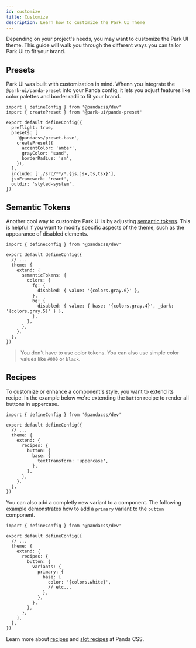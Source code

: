 ```yaml
---
id: customize
title: Customize
description: Learn how to customize the Park UI Theme
---
```


Depending on your project's needs, you may want to customize the Park UI theme. This guide will walk you through the
different ways you can tailor Park UI to fit your brand.

## Presets

Park UI was built with customization in mind. Whenn you integrate the `@park-ui/panda-preset` into your Panda config, it
lets you adjust features like color palettes and border radii to fit your brand.

```tsx
import { defineConfig } from '@pandacss/dev'
import { createPreset } from '@park-ui/panda-preset'

export default defineConfig({
  preflight: true,
  presets: [
    '@pandacss/preset-base',
    createPreset({
      accentColor: 'amber',
      grayColor: 'sand',
      borderRadius: 'sm',
    }),
  ],
  include: ['./src/**/*.{js,jsx,ts,tsx}'],
  jsxFramework: 'react',
  outdir: 'styled-system',
})
```

## Semantic Tokens

Another cool way to customize Park UI is by adjusting
[semantic tokens](https://park-ui.com/docs/panda/theme/semantic-tokens). This is helpful if you want to modify specific
aspects of the theme, such as the appearance of disabled elements.

```tsx
import { defineConfig } from '@pandacss/dev'

export default defineConfig({
  // ...
  theme: {
    extend: {
      semanticTokens: {
        colors: {
          fg: {
            disabled: { value: '{colors.gray.6}' },
          },
          bg: {
            disabled: { value: { base: '{colors.gray.4}', _dark: '{colors.gray.5}' } },
          },
        },
      },
    },
  },
})
```

> You don't have to use color tokens. You can also use simple color values like `#000` or `black`.

## Recipes

To customize or enhance a component's style, you want to extend its recipe. In the example below we're extending the
`button` recipe to render all buttons in uppercase.

```tsx
import { defineConfig } from '@pandacss/dev'

export default defineConfig({
  // ...
  theme: {
    extend: {
      recipes: {
        button: {
          base: {
            textTransform: 'uppercase',
          },
        },
      },
    },
  },
})
```

You can also add a completly new variant to a component. The following example demonstrates how to add a `primary`
variant to the `button` component.

```tsx
import { defineConfig } from '@pandacss/dev'

export default defineConfig({
  // ...
  theme: {
    extend: {
      recipes: {
        button: {
          variants: {
            primary: {
              base: {
                color: '{colors.white}',
                // etc...
              },
            },
          },
        },
      },
    },
  },
})
```

Learn more about [recipes](https://panda-css.com/docs/concepts/recipes) and
[slot recipes](https://panda-css.com/docs/concepts/slot-recipes) at Panda CSS.
